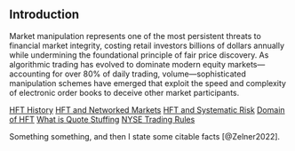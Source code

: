 ## Introduction

Market manipulation represents one of the most persistent threats to financial market integrity, costing retail investors billions of dollars annually while undermining the foundational principle of fair price discovery. As algorithmic trading has evolved to dominate modern equity markets—accounting for over 80% of daily trading, volume—sophisticated manipulation schemes have emerged that exploit the speed and complexity of electronic order books to deceive other market participants.

[HFT History](https://jfin-swufe.springeropen.com/articles/10.1186/s40854-015-0003-8)
[HFT and Networked Markets](https://www.pnas.org/doi/10.1073/pnas.2015573118)
[HFT and Systematic Risk](https://www.degruyterbrill.com/document/doi/10.1515/roe-2020-0028/html)
[Domain of HFT](https://www.mdpi.com/1911-8074/15/2/54)
[What is Quote Stuffing](https://corporatefinanceinstitute.com/resources/career-map/sell-side/capital-markets/quote-stuffing/)
[NYSE Trading Rules](https://nyseguide.srorules.com/rules)


Something something, and then I state some citable facts [@Zelner2022].
